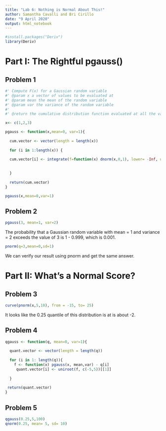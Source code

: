 ```yaml
---
title: "Lab 6: Nothing is Normal About This!"
author: Samantha Cavalli and Bri Cirillo
date: "9 April 2020"
output: html_notebook
---
```


```r
#install.packages("Deriv")
library(Deriv)
```


# Part I: The Rightful pgauss()

## Problem 1

```r
#' Compute F(x) for a Gaussian random variable 
#' @param x a vector of values to be evaluated at
#' @param mean the mean of the random variable
#' @param var the variance of the random variable 
#'
#' @return the cumulative distribution function evaluated at all the values of x

x<- c(1,2,3)

pgauss <- function(x,mean=0, var=1){
  
  cum.vector <- vector(length = length(x))
  
  for (i in 1:length(x)) {
    
  cum.vector[i] <- integrate(f=function(x) dnorm(x,0,1), lower= -Inf, upper= x[i])[[1]]
    
  
  }
  
  return(cum.vector)
}

pgauss(x,mean=0,var=1)
```

## Problem 2

```r
pgauss(3, mean=1, var=2)
```

The probability that a Gaussian random variable with mean = 1 and variance = 2 exceeds the value of 3 is 1 - 0.999, which is 0.001.

```r
pnorm(q=3,mean=0,sd=1)
```

We can verify our result using pnorm and get the same answer. 

# Part II: What's a Normal Score?

## Problem 3

```r
curve(pnorm(x,5,10), from = -15, to= 25)
```

It looks like the 0.25 quantile of this distribution is at is about -2. 

## Problem 4

```r

qgauss <- function(q, mean=0, var=1){
  
  quant.vector <- vector(length = length(q))
  
  for (i in 1: length(q)){
    f <- function(x) pgauss(x, mean,var) - q[i]
     quant.vector[i] <- uniroot(f, c(-5,5))[[1]]
    
  }
    
 return(quant.vector) 
}
```

## Problem 5

```r
qgauss(0.25,5,100)
qnorm(0.25, mean= 5, sd= 10)
```


